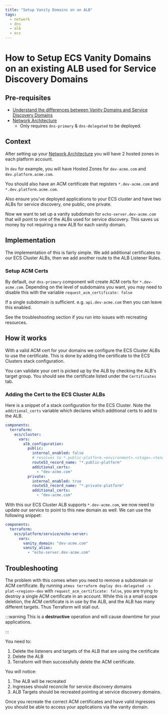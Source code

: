 ```yaml
---
title: "Setup Vanity Domains on an ALB"
tags:
  - network
  - dns
  - alb
  - ecs
---
```


# How to Setup ECS Vanity Domains on an existing ALB used for Service Discovery Domains

## Pre-requisites

- [Understand the differences between Vanity Domains and Service Discovery Domains](/resources/legacy/learning-resources/#the-difference-between-vanity-domains-and-service-discovery-domains)
- [Network Architecture](/learn/network/)
  - Only requires `dns-primary` & `dns-delegated` to be deployed.

## Context

After setting up your [Network Architecture](/learn/network/) you will have 2 hosted zones in each platform account.

In `dev` for example, you will have Hosted Zones for `dev-acme.com` and `dev.platform.acme.com`.

You should also have an ACM certificate that registers `*.dev-acme.com` and `*.dev.platform.acme.com`.

Also ensure you've deployed applications to your ECS cluster and have two ALBs for service discovery, one public, one
private.

Now we want to set up a vanity subdomain for `echo-server.dev-acme.com` that will point to one of the ALBs used for
service discovery. This saves us money by not requiring a new ALB for each vanity domain.

## Implementation

The implementation of this is fairly simple. We add additional certificates to our ECS Cluster ALBs, then we add another
route to the ALB Listener Rules.

### Setup ACM Certs

By default, our `dns-primary` component will create ACM certs for `*.dev-acme.com`. Depending on the level of subdomains
you want, you may need to disable this with the variable `request_acm_certificate: false`

If a single subdomain is sufficient. e.g. `api.dev-acme.com` then you can leave this enabled.

See the troubleshooting section if you run into issues with recreating resources.

## How it works

With a valid ACM cert for your domains we configure the ECS Cluster ALBs to use the certificate. This is done by adding
the certificate to the ECS Clusters stack configuration.

You can validate your cert is picked up by the ALB by checking the ALB's target group. You should see the certificate
listed under the `Certificates` tab.

### Adding the Cert to the ECS Cluster ALBs

Here is a snippet of a stack configuration for the ECS Cluster. Note the `additional_certs` variable which declares
which additional certs to add to the ALB.

```yaml
components:
  terraform:
    ecs/cluster:
      vars:
        alb_configuration:
          public:
            internal_enabled: false
            # resolves to *.public-platform.<environment>.<stage>.<tenant>.<domain>.<tld>
            route53_record_name: "*.public-platform"
            additional_certs:
              - "dev-acme.com"
          private:
            internal_enabled: true
            route53_record_name: "*.private-platform"
            additional_certs:
              - "dev-acme.com"
```

With this our ECS Cluster ALB supports `*.dev-acme.com`, we now need to update our service to point to this new domain
as well. We can use the following snippet:

```yaml
components:
  terraform:
    ecs/platform/service/echo-server:
      vars:
        vanity_domain: "dev-acme.com"
        vanity_alias:
          - "echo-server.dev-acme.com"
```

## Troubleshooting

The problem with this comes when you need to remove a subdomain or ACM certificate. By running
`atmos terraform deploy dns-delegated -s plat-<region>-dev` with `request_acm_certificate: false`, you are trying to
destroy a single ACM certificate in an account. While this is a small scope deletion, the ACM certificate is in use by
the ALB, and the ALB has many different targets. Thus Terraform will stall out.

:::warning This is a **destructive** operation and will cause downtime for your applications.

:::

You need to:

1. Delete the listeners and targets of the ALB that are using the certificate
2. Delete the ALB
3. Terraform will then successfully delete the ACM certificate.

You will notice:

1. The ALB will be recreated
2. Ingresses should reconcile for service discovery domains
3. ALB Targets should be recreated pointing at service discovery domains.

Once you recreate the correct ACM certificates and have valid ingresses you should be able to access your applications
via the vanity domain.
